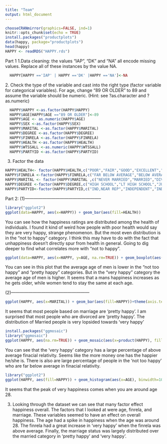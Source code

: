 ```yaml
---
title: "Team"
output: html_document
---
```


```r
chooseCRANmirror(graphics=FALSE, ind=1)
knitr::opts_chunk$set(echo = TRUE)
install.packages("productplots")
data(happy, package="productplots")
head(happy)
HAPPY <- readRDS("HAPPY.rds")
```

Part 1
1.Data cleaning: the values "IAP", "DK" and "NA" all encode missing values. Replace all of these instances by the value NA.
```r
  HAPPY[HAPPY =='IAP' | HAPPY =='DK' |HAPPY =='NA']<-NA
  ```
</b>
2. Check the type of the variable and cast into the right type (factor variable for categorical variables). For age, change "89 OR OLDER" to 89 and assume the variable should be numeric. (Hint: see ?as.character and ?as.numeric)
```r
  HAPPY$HAPPY <-as.factor(HAPPY$HAPPY)
  HAPPY$AGE[HAPPY$AGE =="89 OR OLDER"]<-89
  HAPPY$AGE <- as.numeric(HAPPY$AGE)
  HAPPY$SEX <-as.factor(HAPPY$SEX)
  HAPPY$MARITAL <-as.factor(HAPPY$MARITAL)
  HAPPY$DEGREE <-as.factor(HAPPY$DEGREE)
  HAPPY$FINRELA <-as.factor(HAPPY$FINRELA)
  HAPPY$HEALTH <-as.factor(HAPPY$HEALTH)
  HAPPY$WTSSALL <-as.numeric(HAPPY$WTSSALL)
  HAPPY$PARTYID <-as.factor(HAPPY$PARTYID)
```
3. Factor the data
```r
HAPPY$HEALTH<- factor(HAPPY$HEALTH,c("POOR","FAIR","GOOD","EXCELLENT","DK"))
HAPPY$FINRELA <-factor(HAPPY$FINRELA,c("FAR BELOW AVERAGE","BELOW AVERAGE","AVERAGE","ABOVE AVERAGE","FAR ABOVE AVERAGE" ))
HAPPY$MARITAL <- factor(HAPPY$MARITAL ,c("NEVER MARRIED","MARRIED","DIVORCED","SEPERATED","WIDOWED"))
HAPPY$DEGREE <-factor(HAPPY$DEGREE,c("HIGH SCHOOL","LT HIGH SCHOOL","JUNIOR COLLEGE" ,"BACHELOR","GRADUATE","DK"))
HAPPY$PARTYID<-factor(HAPPY$PARTYID,c("IND,NEAR REP","INDEPENDENT","IND,NEAR DEM","NOT STR DEMOCRAT","STRONG DEMOCRAT","STRONG REPUBLICAN","NOT STR REPUBLICAN", "OTHER PARTY"))
```

Part 2:
(1)-----------------------------------------------------
```r
library("ggplot2")
ggplot(data=HAPPY, aes(x=HAPPY)) + geom_bar(aes(fill=HEALTH))
```

You can see how the happiness ratings are distributed among the health of individuals. I found it kind of weird how people with poor health would say they are very happy, strange phenomenon. But the most even distribution is in the "not to happy" category. I think this may have to do with the fact that unhappiness doesn't directly spur from health in general. Going to dig deeper to find what correlates more with "not to happy".


```r
ggplot(data=HAPPY, aes(x=HAPPY, y=AGE, na.rm=TRUE)) + geom_boxplot(aes(fill=SEX))
```

You can see in this plot that the average age of men is lower in the "not too happy" and "pretty happy" categories. But in the "very happy" category the average age of men is higher. It seems that a mans happiness increases as he gets older, while women tend to stay the same at each age.

(2)------------------------------------------------------
```r
ggplot(HAPPY, aes(x=MARITAL)) + geom_bar(aes(fill=HAPPY))+theme(axis.text.x = element_text(angle = 90, hjust = 1))
```

It seems that most people based on marriage are 'pretty happy'. I am surprised that most people who are divorced are 'pretty happy'. The distribution of Married people is very lopsided towards 'very happy'

```r
install.packages("ggmosaic")
library("ggmosaic")
ggplot(HAPPY, aes(na.rm=TRUE)) + geom_mosaic(aes(x=product(HAPPY), fill=FINRELA, na.rm=TRUE))+theme(axis.text.x = element_text(angle = 90, hjust = 1))
```

You can see that the 'very happy' category has a large percentage of above average finacial relativity. Seems like the more money one has the happier he/she is. There is also are large percentage of people in the 'not too happy' who are far below average in finacial relativity.

```r
library("ggplot2")
ggplot(HAPPY, aes(fill=HAPPY)) + geom_histogram(aes(x=AGE), binwidth=10, position="dodge") + scale_y_log10()
```

It seems that the peak of very happiness comes when you are around age 28.


(3)
Looking through the dataset we can see that many factor effect happiness overall. The factors that I looked at were age, finrela, and marriage. These variables seemed to have an effect on overall happiness. The age had a spike in happiness when the age was around 28. The finrela had a great increase in 'very happy' when the finrela was above average. Finally, the marriage status was largely distributed over the married category in 'pretty happy' and 'very happy'.
